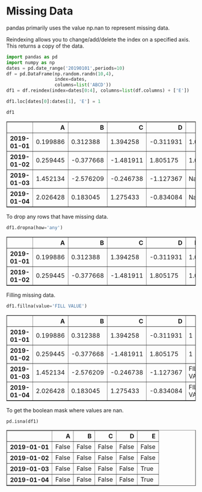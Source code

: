 # Missing Data
pandas primarily uses the value np.nan to represent missing data.

Reindexing allows you to change/add/delete the index on a specified axis. This returns a copy of the data.


```python
import pandas as pd
import numpy as np
dates = pd.date_range('20190101',periods=10)
df = pd.DataFrame(np.random.randn(10,4), 
                  index=dates, 
                  columns=list('ABCD'))
df1 = df.reindex(index=dates[0:4], columns=list(df.columns) + ['E'])
```


```python
df1.loc[dates[0]:dates[1], 'E'] = 1
```


```python
df1

```




<div>
<style scoped>
    .dataframe tbody tr th:only-of-type {
        vertical-align: middle;
    }

    .dataframe tbody tr th {
        vertical-align: top;
    }

    .dataframe thead th {
        text-align: right;
    }
</style>
<table border="1" class="dataframe">
  <thead>
    <tr style="text-align: right;">
      <th></th>
      <th>A</th>
      <th>B</th>
      <th>C</th>
      <th>D</th>
      <th>E</th>
    </tr>
  </thead>
  <tbody>
    <tr>
      <th>2019-01-01</th>
      <td>0.199886</td>
      <td>0.312388</td>
      <td>1.394258</td>
      <td>-0.311931</td>
      <td>1.0</td>
    </tr>
    <tr>
      <th>2019-01-02</th>
      <td>0.259445</td>
      <td>-0.377668</td>
      <td>-1.481911</td>
      <td>1.805175</td>
      <td>1.0</td>
    </tr>
    <tr>
      <th>2019-01-03</th>
      <td>1.452134</td>
      <td>-2.576209</td>
      <td>-0.246738</td>
      <td>-1.127367</td>
      <td>NaN</td>
    </tr>
    <tr>
      <th>2019-01-04</th>
      <td>2.026428</td>
      <td>0.183045</td>
      <td>1.275433</td>
      <td>-0.834084</td>
      <td>NaN</td>
    </tr>
  </tbody>
</table>
</div>



To drop any rows that have missing data.



```python
df1.dropna(how='any')
```




<div>
<style scoped>
    .dataframe tbody tr th:only-of-type {
        vertical-align: middle;
    }

    .dataframe tbody tr th {
        vertical-align: top;
    }

    .dataframe thead th {
        text-align: right;
    }
</style>
<table border="1" class="dataframe">
  <thead>
    <tr style="text-align: right;">
      <th></th>
      <th>A</th>
      <th>B</th>
      <th>C</th>
      <th>D</th>
      <th>E</th>
    </tr>
  </thead>
  <tbody>
    <tr>
      <th>2019-01-01</th>
      <td>0.199886</td>
      <td>0.312388</td>
      <td>1.394258</td>
      <td>-0.311931</td>
      <td>1.0</td>
    </tr>
    <tr>
      <th>2019-01-02</th>
      <td>0.259445</td>
      <td>-0.377668</td>
      <td>-1.481911</td>
      <td>1.805175</td>
      <td>1.0</td>
    </tr>
  </tbody>
</table>
</div>



Filling missing data.


```python
df1.fillna(value='FILL VALUE')
```




<div>
<style scoped>
    .dataframe tbody tr th:only-of-type {
        vertical-align: middle;
    }

    .dataframe tbody tr th {
        vertical-align: top;
    }

    .dataframe thead th {
        text-align: right;
    }
</style>
<table border="1" class="dataframe">
  <thead>
    <tr style="text-align: right;">
      <th></th>
      <th>A</th>
      <th>B</th>
      <th>C</th>
      <th>D</th>
      <th>E</th>
    </tr>
  </thead>
  <tbody>
    <tr>
      <th>2019-01-01</th>
      <td>0.199886</td>
      <td>0.312388</td>
      <td>1.394258</td>
      <td>-0.311931</td>
      <td>1</td>
    </tr>
    <tr>
      <th>2019-01-02</th>
      <td>0.259445</td>
      <td>-0.377668</td>
      <td>-1.481911</td>
      <td>1.805175</td>
      <td>1</td>
    </tr>
    <tr>
      <th>2019-01-03</th>
      <td>1.452134</td>
      <td>-2.576209</td>
      <td>-0.246738</td>
      <td>-1.127367</td>
      <td>FILL VALUE</td>
    </tr>
    <tr>
      <th>2019-01-04</th>
      <td>2.026428</td>
      <td>0.183045</td>
      <td>1.275433</td>
      <td>-0.834084</td>
      <td>FILL VALUE</td>
    </tr>
  </tbody>
</table>
</div>



To get the boolean mask where values are nan.


```python
pd.isna(df1)
```




<div>
<style scoped>
    .dataframe tbody tr th:only-of-type {
        vertical-align: middle;
    }

    .dataframe tbody tr th {
        vertical-align: top;
    }

    .dataframe thead th {
        text-align: right;
    }
</style>
<table border="1" class="dataframe">
  <thead>
    <tr style="text-align: right;">
      <th></th>
      <th>A</th>
      <th>B</th>
      <th>C</th>
      <th>D</th>
      <th>E</th>
    </tr>
  </thead>
  <tbody>
    <tr>
      <th>2019-01-01</th>
      <td>False</td>
      <td>False</td>
      <td>False</td>
      <td>False</td>
      <td>False</td>
    </tr>
    <tr>
      <th>2019-01-02</th>
      <td>False</td>
      <td>False</td>
      <td>False</td>
      <td>False</td>
      <td>False</td>
    </tr>
    <tr>
      <th>2019-01-03</th>
      <td>False</td>
      <td>False</td>
      <td>False</td>
      <td>False</td>
      <td>True</td>
    </tr>
    <tr>
      <th>2019-01-04</th>
      <td>False</td>
      <td>False</td>
      <td>False</td>
      <td>False</td>
      <td>True</td>
    </tr>
  </tbody>
</table>
</div>




```python

```
